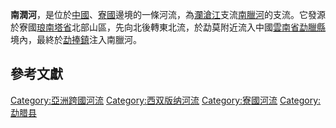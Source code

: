 '''南潤河'''，是位於[[中國|中國]]、[[寮國|寮國]]邊境的一條河流，為[[瀾滄江|瀾滄江]]支流[[南臘河|南臘河]]的支流。它發源於寮國[[琅南塔省|琅南塔省]]北部山區，先向北後轉東北流，於勐莫附近流入中國[[雲南省|雲南省]][[勐臘縣|勐臘縣]]境內，最終於[[勐捧鎮|勐捧鎮]]注入南臘河。

==參考文獻==
{{reflist}}

{{西南邊境諸河}}

[[Category:亞洲跨國河流|Category:亞洲跨國河流]]
[[Category:西双版纳河流|Category:西双版纳河流]]
[[Category:寮國河流|Category:寮國河流]]
[[Category:勐腊县|Category:勐腊县]]